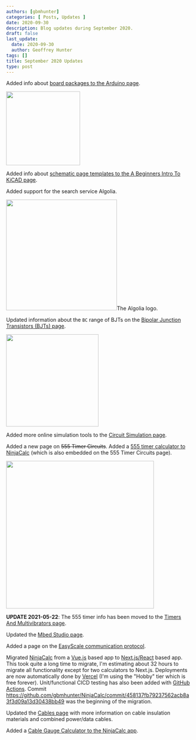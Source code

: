 ```yaml
---
authors: [gbmhunter]
categories: [ Posts, Updates ]
date: 2020-09-30
description: Blog updates during September 2020.
draft: false
last_update:
  date: 2020-09-30
  author: Geoffrey Hunter
tags: []
title: September 2020 Updates
type: post
---
```



Added info about [board packages to the Arduino page](/programming/microcontrollers/arduino).


<Image src={img_arduino_logo} width="200px"></Image>

Added info about [schematic page templates to the A Beginners Intro To KiCAD page](/electronics/general/kicad/kicad-tips-and-tricks).

Added support for the search service Algolia.


<Image src={logo_algolia_nebula_blue_full} width="300px">The Algolia logo.</Image>

Updated information about the `BC` range of BJTs on the [Bipolar Junction Transistors (BJTs) page](/electronics/components/transistors/bipolar-junction-transistors-bjts).


<Image src={img_bc548_transistor_to92_photo} width="250px"></Image>

Added more online simulation tools to the [Circuit Simulation page](/electronics/general/circuit-simulation).

Added a new page on ~~555 Timer Circuits~~. Added a [555 timer calculator to NinjaCalc](https://ninjacalc.mbedded.ninja/calculators/electronics/ics/555-timer-astable-rt-rb-c) (which is also embedded on the 555 Timer Circuits page).


<Image src={img_555_timer_schematic_for_astable_operation_ti} width="400px"></Image>
    
**UPDATE 2021-05-22**: The 555 timer info has been moved to the [Timers And Multivibrators page](/electronics/components/timers-and-multivibrators).

Updated the [Mbed Studio page](/programming/integrated-development-environments-ides/mbed-studio).

Added a page on the [EasyScale communication protocol](/electronics/communication-protocols/easyscale-protocol).

Migrated [NinjaCalc](https://ninjacalc.mbedded.ninja/calculators/electronics/ics/555-timer-astable-rt-rb-c) from a [Vue.js](https://vuejs.org/) based app to [Next.js/React](https://nextjs.org/) based app. This took quite a long time to migrate, I'm estimating about 32 hours to migrate all functionality except for two calculators to Next.js. Deployments are now automatically done by [Vercel](https://vercel.com/) (I'm using the "Hobby" tier which is free forever). Unit/functional CICD testing has also been added with [GitHub Actions](https://github.com/features/actions). Commit https://github.com/gbmhunter/NinjaCalc/commit/458137fb79237562acb8a3f3d09a13d30438bb49 was the beginning of the migration.

Updated the [Cables page](/electronics/components/cables) with more information on cable insulation materials and combined power/data cables.

Added a [Cable Gauge Calculator to the NinjaCalc app](https://ninjacalc.mbedded.ninja/calculators/electronics/cabling/wire-gauge-calculator).
